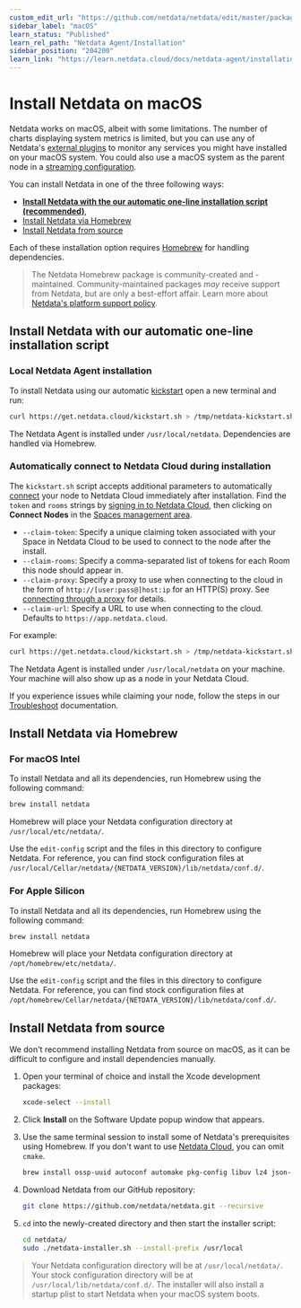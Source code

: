 ```yaml
---
custom_edit_url: "https://github.com/netdata/netdata/edit/master/packaging/installer/methods/macos.md"
sidebar_label: "macOS"
learn_status: "Published"
learn_rel_path: "Netdata Agent/Installation"
sidebar_position: "204200"
learn_link: "https://learn.netdata.cloud/docs/netdata-agent/installation/macos"
---
```


# Install Netdata on macOS

Netdata works on macOS, albeit with some limitations.
The number of charts displaying system metrics is limited, but you can use any of Netdata's [external plugins](/docs/developer-and-contributor-corner/external-plugins) to monitor any services you might have installed on your macOS system.
You could also use a macOS system as the parent node in a [streaming configuration](https://github.com/netdata/netdata/blob/master/src/streaming/README.md).

You can install Netdata in one of the three following ways:

- **[Install Netdata with the our automatic one-line installation script (recommended)](#install-netdata-with-our-automatic-one-line-installation-script)**,
- [Install Netdata via Homebrew](#install-netdata-via-homebrew)
- [Install Netdata from source](#install-netdata-from-source)

Each of these installation option requires [Homebrew](https://brew.sh/) for handling dependencies.

> The Netdata Homebrew package is community-created and -maintained.
> Community-maintained packages _may_ receive support from Netdata, but are only a best-effort affair. Learn more about [Netdata's platform support policy](/docs/netdata-agent/versions-&-platforms).

## Install Netdata with our automatic one-line installation script

### Local Netdata Agent installation

To install Netdata using our automatic [kickstart](/docs/netdata-agent/installation/linux) open a new terminal and run:

```bash
curl https://get.netdata.cloud/kickstart.sh > /tmp/netdata-kickstart.sh && sh /tmp/netdata-kickstart.sh
```

The Netdata Agent is installed under `/usr/local/netdata`. Dependencies are handled via Homebrew.

### Automatically connect to Netdata Cloud during installation

The `kickstart.sh` script accepts additional parameters to automatically [connect](/docs/netdata-cloud/connect-agent-to-cloud) your node to Netdata
Cloud immediately after installation. Find the `token` and `rooms` strings by [signing in to Netdata
Cloud](https://app.netdata.cloud/sign-in?cloudRoute=/spaces), then clicking on **Connect Nodes** in the [Spaces management
area](/docs/netdata-cloud/organize-your-infrastructure-and-invite-your-team#netdata-cloud-spaces).

- `--claim-token`: Specify a unique claiming token associated with your Space in Netdata Cloud to be used to connect to the node
  after the install.
- `--claim-rooms`: Specify a comma-separated list of tokens for each Room this node should appear in.
- `--claim-proxy`: Specify a proxy to use when connecting to the cloud in the form of `http://[user:pass@]host:ip` for an HTTP(S) proxy.
  See [connecting through a proxy](/docs/netdata-cloud/connect-agent-to-cloud#automatically-via-a-provisioning-system-or-the-command-line) for details.
- `--claim-url`: Specify a URL to use when connecting to the cloud. Defaults to `https://app.netdata.cloud`.

For example:

```bash
curl https://get.netdata.cloud/kickstart.sh > /tmp/netdata-kickstart.sh && sh /tmp/netdata-kickstart.sh --install-prefix /usr/local/ --claim-token TOKEN --claim-rooms ROOM1,ROOM2 --claim-url https://app.netdata.cloud
```

The Netdata Agent is installed under `/usr/local/netdata` on your machine. Your machine will also show up as a node in your Netdata Cloud.

If you experience issues while claiming your node, follow the steps in our [Troubleshoot](/docs/netdata-cloud/connect-agent-to-cloud#troubleshoot) documentation.

## Install Netdata via Homebrew

### For macOS Intel

To install Netdata and all its dependencies, run Homebrew using the following command:

```sh
brew install netdata
```

Homebrew will place your Netdata configuration directory at `/usr/local/etc/netdata/`.

Use the `edit-config` script and the files in this directory to configure Netdata. For reference, you can find stock configuration files at `/usr/local/Cellar/netdata/{NETDATA_VERSION}/lib/netdata/conf.d/`.

### For Apple Silicon

To install Netdata and all its dependencies, run Homebrew using the following command:

```sh
brew install netdata
```

Homebrew will place your Netdata configuration directory at `/opt/homebrew/etc/netdata/`.

Use the `edit-config` script and the files in this directory to configure Netdata. For reference, you can find stock configuration files at `/opt/homebrew/Cellar/netdata/{NETDATA_VERSION}/lib/netdata/conf.d/`.

## Install Netdata from source

We don't recommend installing Netdata from source on macOS, as it can be difficult to configure and install dependencies manually.

1. Open your terminal of choice and install the Xcode development packages:

   ```bash
   xcode-select --install
   ```

2. Click **Install** on the Software Update popup window that appears.
3. Use the same terminal session to install some of Netdata's prerequisites using Homebrew. If you don't want to use [Netdata Cloud](/docs/netdata-cloud), you can omit `cmake`.

   ```bash
   brew install ossp-uuid autoconf automake pkg-config libuv lz4 json-c openssl libtool cmake
   ```

4. Download Netdata from our GitHub repository:

   ```bash
   git clone https://github.com/netdata/netdata.git --recursive
   ```

5. `cd` into the newly-created directory and then start the installer script:

   ```bash
   cd netdata/
   sudo ./netdata-installer.sh --install-prefix /usr/local
   ```

> Your Netdata configuration directory will be at `/usr/local/netdata/`.
> Your stock configuration directory will be at `/usr/local/lib/netdata/conf.d/`.
> The installer will also install a startup plist to start Netdata when your macOS system boots.
